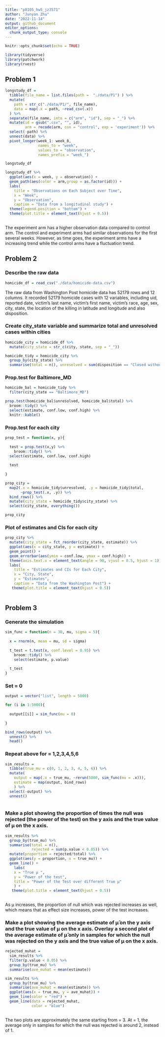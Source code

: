 ```yaml
---
title: "p8105_hw5_jz3571"
author: "Junyan Zhu"
date: "2022-11-14"
output: github_document
editor_options: 
  chunk_output_type: console
---
```


```r
knitr::opts_chunk$set(echo = TRUE)
```

```r
library(tidyverse)
library(patchwork)
library(rvest)
```

## Problem 1

```r
longstudy_df = 
  tibble(file_name = list.files(path =  "./data/P1") ) %>% 
  mutate(
    path = str_c("./data/P1/", file_name),
    data = map(.x = path, ~read_csv(.x))
  ) %>% 
  separate(file_name, into = c("arm", "id"), sep = "_") %>% 
  mutate(id = gsub(".csv", "", id),
         arm = recode(arm, con = "control", exp = 'experiment')) %>% 
  select(-path) %>% 
  unnest(data) %>% 
  pivot_longer(week_1: week_8,
               names_to = "week",
               values_to = "observation",
               names_prefix = "week_")
```

```r
longstudy_df 
```

```r
longstudy_df %>% 
  ggplot(aes(x = week, y = observation)) +
  geom_path(aes(color = arm,group = as.factor(id))) +
  labs(
    title = "Observations on Each Subject over Time",
    x = "Week",
    y = "Observation",
    caption = "Data from a longitudinal study") +
  theme(legend.position = "bottom") +
  theme(plot.title = element_text(hjust = 0.5))
  
```



The experiment arm has a higher observation data compared to control arm. The control and experiment arms had similar observations for the first several weeks. However, as time goes, the experiment arms have a increasing trend while the control arms have a fluctuation trend.


## Problem 2

### Describe the raw data

```r
homicide_df = read_csv("./data/homicide-data.csv")
```

The raw data from Washington Post homicide data has 52179 rows and 12 columns. It recorded 52179 homicide cases with 12 variables, including uid, reported date, victim's last name, victim's first name, victim's race, age, sex, city, state, the location of the killing in latitude and longitude and also disposition.

### Create city_state variable and summarize total and unresolved cases within cities

```r
homicide_city = homicide_df %>% 
  mutate(city_state = str_c(city, state, sep = "_"))

homicide_tidy = homicide_city %>% 
  group_by(city_state) %>% 
  summarise(total = n(), unresolved = sum(disposition == "Closed without arrest" | disposition == "Open/No arrest")) 

```

### Prop.test for Baltimore_MD

```r
homicide_bal = homicide_tidy %>% 
  filter(city_state == "Baltimore_MD")

prop.test(homicide_bal$unresolved, homicide_bal$total) %>% 
  broom::tidy() %>% 
  select(estimate, conf.low, conf.high) %>% 
  knitr::kable()
```

### Prop.test for each city

```r
prop_test = function(x, y){
  
  test = prop.test(x,y) %>% 
    broom::tidy() %>% 
  select(estimate, conf.low, conf.high)
  
  test
  
}

prop_city =
  map2(.x = homicide_tidy$unresolved, .y = homicide_tidy$total,
       ~prop_test(.x, .y)) %>% 
  bind_rows() %>% 
  mutate(city_state = homicide_tidy$city_state) %>% 
  select(city_state, everything())

prop_city
```

### Plot of estimates and CIs for each city

```r
prop_city %>% 
  mutate(city_state = fct_reorder(city_state, estimate)) %>% 
  ggplot(aes(x = city_state, y = estimate)) +
  geom_point() + 
  geom_errorbar(aes(ymin = conf.low, ymax = conf.high)) +
  theme(axis.text.x = element_text(angle = 90, vjust = 0.5, hjust = 1)) +
  labs(
    title = "Estimates and CIs for Each City",
    x = "City, State",
    y = "Estimates",
    caption = "Data from the Washington Post") +
   theme(plot.title = element_text(hjust = 0.5))
  
```


## Problem 3

### Generate the simulation

```r
sim_func = function(n = 30, mu, sigma = 5){
  
  x = rnorm(n, mean = mu, sd = sigma)
  
  t_test = t.test(x, conf.level = 0.95) %>% 
    broom::tidy() %>% 
    select(estimate, p.value)
  
  t_test
}
```

### Set \mu = 0

```r
output = vector("list", length = 5000)

for (i in 1:5000){
  
  output[[i]] = sim_func(mu = 0)
  
}

bind_rows(output) %>% 
  unnest() %>% 
  head()
```

### Repeat above for \mu = 1,2,3,4,5,6

```r
sim_results =
  tibble(true_mu = c(0, 1, 2, 3, 4, 5, 6)) %>% 
  mutate(
    output = map(.x = true_mu, ~rerun(5000, sim_func(mu = .x))),
    estimate = map(output, bind_rows)
    ) %>% 
  select(-output) %>% 
  unnest()
  
```

### Make a plot showing the proportion of times the null was rejected (the power of the test) on the y axis and the true value of μ on the x axis. 

```r
sim_results %>% 
  group_by(true_mu) %>% 
  summarise(total = n(),
            rejected = sum(p.value < 0.05)) %>% 
  mutate(proportion = rejected/total) %>% 
  ggplot(aes(y = proportion, x = true_mu)) +
  geom_line() +
    labs(
    x = "True μ ",
    y = "Power of the test",
    title = "Power of the Test over different True μ"
    ) +
   theme(plot.title = element_text(hjust = 0.5))
  
```

As μ increases, the proportion of null which was rejected increases as well, which means that as effect size increases, power of the test increases.


### Make a plot showing the average estimate of μ̂  on the y axis and the true value of μ on the x axis. Overlay a second plot of the average estimate of μ̂  only in samples for which the null was rejected on the y axis and the true value of μ on the x axis. 

```r
rejected_muhat = 
  sim_results %>% 
  filter(p.value < 0.05) %>% 
  group_by(true_mu) %>% 
  summarise(ave_muhat = mean(estimate))
```

```r
sim_results %>% 
  group_by(true_mu) %>% 
  summarise(ave_muhat = mean(estimate)) %>% 
  ggplot(aes(x = true_mu, y = ave_muhat)) +
  geom_line(color = "red") +
  geom_line(data = rejected_muhat,
            color = "blue")
  
```

The two plots are approximately the same starting from \mu = 3. At \mu = 1, the average \hat \mu only in samples for which the null was rejected is around 2, instead of 1.
